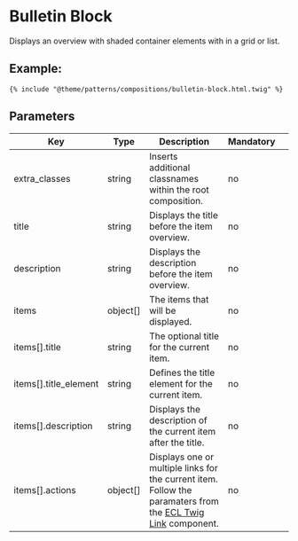 # Bulletin Block

Displays an overview with shaded container elements with in a grid or list.

## Example:

```
{% include "@theme/patterns/compositions/bulletin-block.html.twig" %}
```

## Parameters

| Key                   | Type     | Description                                                                                                                                                               | Mandatory |     |
| --------------------- | -------- | ------------------------------------------------------------------------------------------------------------------------------------------------------------------------- | --------- | --- |
| extra_classes         | string   | Inserts additional classnames within the root composition.                                                                                                                | no        |     |
| title                 | string   | Displays the title before the item overview.                                                                                                                              | no        |     |
| description           | string   | Displays the description before the item overview.                                                                                                                        | no        |     |
| items                 | object[] | The items that will be displayed.                                                                                                                                         | no        |     |
| items[].title         | string   | The optional title for the current item.                                                                                                                                  | no        |     |
| items[].title_element | string   | Defines the title element for the current item.                                                                                                                           | no        |     |
| items[].description   | string   | Displays the description of the current item after the title.                                                                                                             | no        |     |
| items[].actions       | object[] | Displays one or multiple links for the current item. Follow the paramaters from the [ECL Twig Link](https://www.npmjs.com/package/@ecl-twig/ec-component-link) component. | no        |     |

